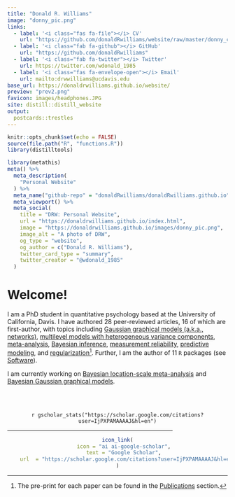 ```yaml
---
title: "Donald R. Williams"
image: "donny_pic.png"
links:
  - label: '<i class="fas fa-file"></i> CV'
    url: "https://github.com/donaldRwilliams/website/raw/master/donny_cv.pdf"
  - label: '<i class="fab fa-github"></i> GitHub'
    url: "https://github.com/donaldRwilliams"
  - label: '<i class="fab fa-twitter"></i> Twitter'
    url: https://twitter.com/wdonald_1985
  - label: '<i class="fas fa-envelope-open"></i> Email'
    url: mailto:drwwilliams@ucdavis.edu
base_url: https://donaldrwilliams.github.io/website/
preview: "prev2.png"
favicon: images/headphones.JPG
site: distill::distill_website
output:
  postcards::trestles
---
```


<link rel="stylesheet" href="https://cdn.jsdelivr.net/gh/jpswalsh/academicons/css/academicons.min.css">

```r
knitr::opts_chunk$set(echo = FALSE)
source(file.path("R", "functions.R"))
library(distilltools)
```


```r
library(metathis)
meta() %>%
  meta_description(
    "Personal Website"
  ) %>%
  meta_name("github-repo" = "donaldRwilliams/donaldRwilliams.github.io") %>%
  meta_viewport() %>%
  meta_social(
    title = "DRW: Personal Website",
    url = "https://donaldrwilliams.github.io/index.html",
    image = "https://donaldrwilliams.github.io/images/donny_pic.png",
    image_alt = "A photo of DRW",
    og_type = "website",
    og_author = c("Donald R. Williams"),
    twitter_card_type = "summary",
    twitter_creator = "@wdonald_1985"
  )
```
<!-- [I'm an inline-style link](https://www.google.com) -->


# Welcome!

I am a PhD student in quantitative psychology based at the 
University of California, Davis. I have authored 28 peer-reviewed articles,
16 of which are first-author, with topics including [Gaussian graphical models 
(a.k.a., networks)](https://psycnet.apa.org/record/2020-12344-001?doi=1), [multilevel models with heterogeneous variance components](https://psycnet.apa.org/record/2020-33519-001), 
[meta-analysis](https://www.sciencedirect.com/science/article/abs/pii/S0306453016302128), [Bayesian inference](https://www.sciencedirect.com/science/article/pii/S0022249620300821?casa_token=qYfiyj635T4AAAAA:IYufJ2ik53V0MRlJm7Vd5tzca_plYoX5ox9kISAJUMAAFcLElwKSg8JnEBF5zhYxtk1WsPZx), [measurement reliability](https://psyarxiv.com/hpq7w/), [predictive modeling](https://psyarxiv.com/8pr9b/),
and [regularization](https://psyarxiv.com/ad57p/)^[The pre-print for each paper can be found in the [Publications](https://donaldrwilliams.github.io/publications.html) section.]. Further, I am the author of 
11 `R` packages (see [Software](https://donaldrwilliams.github.io/software.html)). 

I am currently working on [Bayesian location-scale meta-analysis](https://github.com/donaldRwilliams/blsmeta) 
and [Bayesian Gaussian graphical models](https://github.com/donaldRwilliams/BGGM).


<br>
<br>

<center>

`r gscholar_stats("https://scholar.google.com/citations?user=IjPXPAMAAAAJ&hl=en")`
</center>


<hr size="3" width="75%" color="#EAE9EA">  


<center>
```r
icon_link(
    icon = "ai ai-google-scholar",
    text = "Google Scholar",
    url  = "https://scholar.google.com/citations?user=IjPXPAMAAAAJ&hl=en"
)
```
</center>

